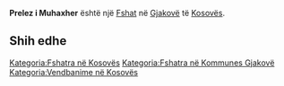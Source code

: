 {{Fshat në Kosovës
 | Emri                = Prelez i Muhaxher
| sqi_D_name = Prelez i Muhaxher
| sqi_D_FULL_NAME_RO = Prelez i Muhaxher
| sqi_D_FULL_NAME_ND_RO = Prelez i Muhaxher
| sqi_D_SORT_NAME_RG = PRELEZIMUHAXHER
| sqi_D_FULL_NAME_RG = Prelez i Muhaxher
| sqi_D_FULL_NAME_ND_RG = Prelez i Muhaxher
| sqi_V_name = Prelez i Muhaxherve
| sqi_V_FULL_NAME_RO = Prelez i Muhaxherve Prelez i Muhaxherëve Prelezi Muhaxher
| sqi_V_FULL_NAME_ND_RO = Prelez i Muhaxherve Prelez i Muhaxhereve Prelezi Muhaxher
| sqi_V_SORT_NAME_RG = PRELEZIMUHAXHERVE PRELEZIMUHAXHEREVE PRELEZIMUHAXHER
| sqi_V_FULL_NAME_RG = Prelez i Muhaxherve Prelez i Muhaxherëve Prelezi Muhaxher
| sqi_V_FULL_NAME_ND_RG = Prelez i Muhaxherve Prelez i Muhaxhereve Prelezi Muhaxher
| srp_N_name = Muhadžer Prelez
| srp_N_FULL_NAME_RO = Muhadžer Prelez
| srp_N_FULL_NAME_ND_RO = Muhadzer Prelez
| srp_N_SORT_NAME_RG = MUHADZERPRELEZ
| srp_N_FULL_NAME_RG = Muhadžer Prelez
| srp_N_FULL_NAME_ND_RG = Muhadzer Prelez
| srp_NS_name = Мухаџер Прелез
| srp_NS_FULL_NAME_RO = Мухаџер Прелез
| srp_NS_FULL_NAME_ND_RO = Мухаџер Прелез
| srp_NS_SORT_NAME_RG = МУХАЏЕРПРЕЛЕЗ
| srp_NS_FULL_NAME_RG = Мухаџер Прелез
| srp_NS_FULL_NAME_ND_RG = Мухаџер Прелез

 | Emri (Rasa dhanore) = 
 | Figura              = 
 | Shteti              = Kosovo
 | Komuna              = Gjakovë
 | Kodi postar         = 
 | Sipërfaqja          = 

 | Popullsia           = 

 | Regj. i popullsisë  = 
 | Dend. e popullsisë  = 
 | Faqja zyrtare       = 
 <!--- Koordinatat ----> 
 | Gjerësia            = 42.434167
 | Gjatësia            = 21.166944
 | Lartësia            = 
}}
'''Prelez i Muhaxher''' është një [[Fshat]] në [[Gjakovë]] të [[Kosovës]].

<!-- == Gjeografia == -->
<!-- == Historia == -->
<!-- == Demografia == -->
== Shih edhe ==
{{Komuna Gjakovë}}
{{Kosovo-Administrata-Cung}}

[[Kategoria:Fshatra në Kosovës]]
[[Kategoria:Fshatra në Kommunes Gjakovë]]
[[Kategoria:Vendbanime në Kosovës]]